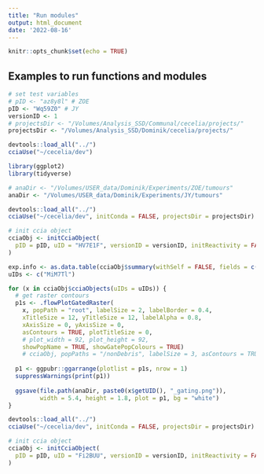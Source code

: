 ```yaml
---
title: "Run modules"
output: html_document
date: '2022-08-16'
---
```


```r
knitr::opts_chunk$set(echo = TRUE)
```

## Examples to run functions and modules

```r
# set test variables
# pID <- "az8y8l" # ZOE
pID <- "Wq59Z0" # JY
versionID <- 1
# projectsDir <- "/Volumes/Analysis_SSD/Communal/cecelia/projects/"
projectsDir <- "/Volumes/Analysis_SSD/Dominik/cecelia/projects/"
```

```r
devtools::load_all("../")
cciaUse("~/cecelia/dev")

library(ggplot2)
library(tidyverse)
```

```r
# anaDir <- "/Volumes/USER_data/Dominik/Experiments/ZOE/tumours"
anaDir <- "/Volumes/USER_data/Dominik/Experiments/JY/tumours"
```

```r
devtools::load_all("../")
cciaUse("~/cecelia/dev", initConda = FALSE, projectsDir = projectsDir)

# init ccia object
cciaObj <- initCciaObject(
  pID = pID, uID = "HV7E1F", versionID = versionID, initReactivity = FALSE
)

exp.info <- as.data.table(cciaObj$summary(withSelf = FALSE, fields = c("Attr")))
uIDs <- c("MiM7Tl")

for (x in cciaObj$cciaObjects(uIDs = uIDs)) {
  # get raster contours
  p1s <- .flowPlotGatedRaster(
    x, popPath = "root", labelSize = 2, labelBorder = 0.4,
    xTitleSize = 12, yTitleSize = 12, labelAlpha = 0.8,
    xAxisSize = 0, yAxisSize = 0,
    asContours = TRUE, plotTitleSize = 0,
    # plot_width = 92, plot_height = 92,
    showPopName = TRUE, showGatePopColours = TRUE)
    # cciaObj, popPaths = "/nonDebris", labelSize = 3, asContours = TRUE, directLeaves = FALSE)
  
  p1 <- ggpubr::ggarrange(plotlist = p1s, nrow = 1)
  suppressWarnings(print(p1))
  
  ggsave(file.path(anaDir, paste0(x$getUID(), "_gating.png")),
         width = 5.4, height = 1.8, plot = p1, bg = "white")
}
```

```r
devtools::load_all("../")
cciaUse("~/cecelia/dev", initConda = FALSE, projectsDir = projectsDir)

# init ccia object
cciaObj <- initCciaObject(
  pID = pID, uID = "Fi2BUU", versionID = versionID, initReactivity = FALSE
)
```
